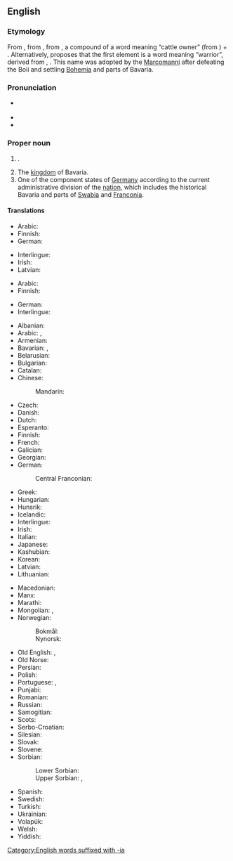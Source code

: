 {{also|Bavária}}
==English==
{{wikipedia}}

===Etymology===
From {{bor|en|NL.|Bavaria}}, from {{der|en|ML.|Baioarii||Bavarians}}, from {{der|en|la|Boiuvarii|lit=[[Boii]] settlers}}, a compound of a {{der|en|cel-gau|-}} word meaning “cattle owner” (from {{der|en|cel-pro|*bāus||cow}}) + {{der|en|gem-pro|*warjaz||settler}}. Alternatively, {{w|Julius Pokorny|Pokorny}} proposes that the first element is a word meaning “warrior”, derived from {{der|en|ine-pro|*bʰei-|*bʰei(ə)-}}, {{m|ine-pro|*bʰī-||to hit}}. This name was adopted by the [[Marcomanni]] after defeating the Boii and settling [[Bohemia]] and parts of Bavaria.

===Pronunciation===
* {{a|UK}} {{IPA|en|/bəˈveəɹɪə/}}
* {{audio|en|En-us-Bavaria.ogg|Audio (US)}}
* {{rhymes|en|ɛəɹiə}}

===Proper noun===
{{en-proper noun}}

# {{place|en|historic region|r/Central Europe}}.
# The [[kingdom]] of Bavaria.
# One of the component states of [[Germany]] according to the current administrative division of the [[nation]], which includes the historical Bavaria and parts of [[Swabia]] and [[Franconia]].

====Translations====
{{trans-top|region}}
* Arabic: {{t|ar|بفاريا|m|tr=bafāriyā}}
* Finnish: {{t+|fi|Baijeri}}
* German: {{t+|de|Bayern}}
{{trans-mid}}
* Interlingue: {{t|ie|Bavaria}}
* Irish: {{t|ga|an Bhaváir|f}}
* Latvian: {{t|lv|Bavārija|f}}
{{trans-bottom}}

{{trans-top|kingdom}}
* Arabic: {{t|ar|بفاريا|m|tr=bafāriyā}}
* Finnish: {{t+|fi|Baijeri}}
{{trans-mid}}
* German: {{t|de|Königreich Bayern|m}}
* Interlingue: {{t|ie|Bavaria}}
{{trans-bottom}}

{{trans-top|state}}
* Albanian: {{t|sq|Bavaria}}
* Arabic: {{t|ar|بَافَارِيَّا|f}}, {{t|ar|بفاريا|m|tr=bafāriyā}}
* Armenian: {{t+|hy|Բավարիա|sc=Armn}}
* Bavarian: {{t|bar|Boarn}}, {{t|bar|Boian}}
* Belarusian: {{t|be|Баварыя|f}}
* Bulgarian: {{t|bg|Бава́рия|f}}
* Catalan: {{t|ca|Baviera}}
* Chinese:
*: Mandarin: {{t+|cmn|巴伐利亚|sc=Hani|tr=Bāfálìyà}}{{t+|cmn|拜恩|tr=Bái'ēn|sc=Hani}}
* Czech: {{t+|cs|Bavorsko|n}}
* Danish: {{t|da|Bayern}}
* Dutch: {{t+|nl|Beieren|n}}
* Esperanto: {{t|eo|Bavarujo}}
* Finnish: {{t+|fi|Baijeri}}
* French: {{t+|fr|Bavière|f}}
* Galician: {{t|gl|Baviera|f}}
* Georgian: {{t|ka|ბავარია|sc=Geor}}
* German: {{t+|de|Bayern|n}}
*: Central Franconian: {{t|gmw-cfr|Bajore}}
* Greek: {{t+|el|Βαυαρία|f|sc=Grek}}
* Hungarian: {{t+|hu|Bajorország}}
* Hunsrik: {{t|hrx|Baire|n}}
* Icelandic: {{t|is|Bæjaraland}}
* Interlingue: {{t|ie|Bavaria}}
* Irish: {{t|ga|Baváir|alt=An Bhaváir|f}}
* Italian: {{t+|it|Baviera|f}}
* Japanese: {{t|ja|バイエルン|tr=Baierun|sc=Jpan}}
* Kashubian: {{t|csb|Bajerë}}
* Korean: {{t|ko|^바이에른}}
* Latvian: {{t|lv|Bavārija}}
* Lithuanian: {{t|lt|Bavarija}}
{{trans-mid}}
* Macedonian: {{t|mk|Баварија|f}}
* Manx: {{t|gv|Baveyr|f|alt=yn Vaveyr}}
* Marathi: {{t|mr|बव्हारिया|m}}
* Mongolian: {{t|mn|Бавари}}, {{t|mn|Бавар}}
* Norwegian:
*: Bokmål: {{t+|nb|Bayern}}
*: Nynorsk: {{t|nn|Bayern}}
* Old English: {{t|ang|Bægwaraland}}, {{t|ang|Bægeraland}}
* Old Norse: {{t|non|Beiaraland|n}}
* Persian: {{t|fa|باواریا|tr=bâvâreyâ|sc=fa-Arab}}
* Polish: {{t+|pl|Bawaria|f}}
* Portuguese: {{t|pt|Baviera|f}}, {{t|pt|Bavária|f}}
* Punjabi: {{t|pa|ਬਾਈਆਨ}}
* Romanian: {{t|ro|Bavaria|f}}
* Russian: {{t+|ru|Бава́рия|f}}
* Samogitian: {{t|sgs|Bavarėjė}}
* Scots: {{t|sco|Bavarie}}
* Serbo-Croatian: {{t+|sh|Bavarska|f}}
* Silesian: {{t|szl|Bajery}}
* Slovak: {{t+|sk|Bavorsko|n}}
* Slovene: {{t+|sl|Bavarska|f}}
* Sorbian:
*: Lower Sorbian: {{t|dsb|Bayerska}}
*: Upper Sorbian: {{t|hsb|Bayerska}}, {{t|hsb|Baworska|f}}
* Spanish: {{t+|es|Baviera|f}}
* Swedish: {{t+|sv|Bayern}}
* Turkish: {{t+|tr|Bavyera}}
* Ukrainian: {{t|uk|Бава́рія|f}}
* Volapük: {{t+|vo|Bayän}}
* Welsh: {{t|cy|Bafaria|f}}
* Yiddish: {{t|yi|בײַערן}}
{{trans-bottom}}

[[Category:English words suffixed with -ia]]
{{topics|en|Exonyms|States of Germany}}